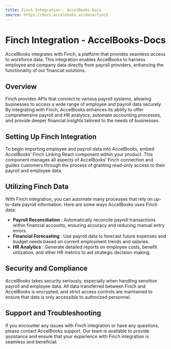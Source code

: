 ```yaml
---
title: Finch Integration - AccelBooks-Docs
source: https://docs.accelbooks.ai/data/finch
---
```


# Finch Integration - AccelBooks-Docs

AccelBooks integrates with Finch, a platform that provides seamless access to workforce data. This integration enables AccelBooks to harness employee and company data directly from payroll providers, enhancing the functionality of our financial solutions.

## Overview

Finch provides APIs that connect to various payroll systems, allowing businesses to access a wide range of employee and payroll data securely. By integrating with Finch, AccelBooks enhances its ability to offer comprehensive payroll and HR analytics, automate accounting processes, and provide deeper financial insights tailored to the needs of businesses.

## Setting Up Finch Integration

To begin importing employee and payroll data into AccelBooks, embed AccelBooks’ Finch Linking React component within your product. This component manages all aspects of AccelBooks’ Finch connection and guides customers through the process of granting read-only access to their payroll and employee data.

## Utilizing Finch Data

With Finch integration, you can automate many processes that rely on up-to-date payroll information. Here are some ways AccelBooks uses Finch data:

  * **Payroll Reconciliation** : Automatically reconcile payroll transactions within financial accounts, ensuring accuracy and reducing manual entry errors.
  * **Financial Forecasting** : Use payroll data to forecast future expenses and budget needs based on current employment trends and salaries.
  * **HR Analytics** : Generate detailed reports on employee costs, benefit utilization, and other HR metrics to aid strategic decision-making.



## Security and Compliance

AccelBooks takes security seriously, especially when handling sensitive payroll and employee data. All data transferred between Finch and AccelBooks is encrypted, and strict access controls are maintained to ensure that data is only accessible to authorized personnel.

## Support and Troubleshooting

If you encounter any issues with Finch integration or have any questions, please contact AccelBooks support. Our team is available to provide assistance and ensure that your experience with Finch integration is seamless and beneficial.
